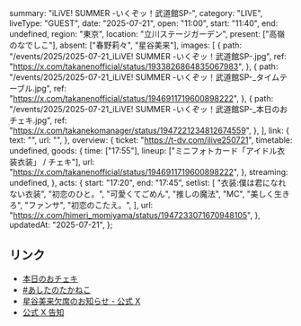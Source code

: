   summary: "iLiVE! SUMMER -いくぞッ！武道館SP-",
  category: "LIVE",
  liveType: "GUEST",
  date: "2025-07-21",
  open: "11:00",
  start: "11:40",
  end: undefined,
  region: "東京",
  location: "立川ステージガーデン",
  present: ["高嶺のなでしこ"],
  absent: ["春野莉々", "星谷美来"],
  images: [
    {
      path: "/events/2025/2025-07-21_iLiVE! SUMMER -いくぞッ！武道館SP-.jpg",
      ref: "https://x.com/takanenofficial/status/1933826864835067983",
    },
    {
      path: "/events/2025/2025-07-21_iLiVE! SUMMER -いくぞッ！武道館SP-_タイムテーブル.jpg",
      ref: "https://x.com/takanenofficial/status/1946911719600898222",
    },
    {
      path: "/events/2025/2025-07-21_iLiVE! SUMMER -いくぞッ！武道館SP-_本日のおチェキ.jpg",
      ref: "https://x.com/takanekomanager/status/1947221234812674559",
    },
  ],
  link: {
    text: "",
    url: "",
  },
  overview: {
    ticket: "https://t-dv.com/ilive250721",
    timetable: undefined,
    goods: {
      time: ["17:55"],
      lineup: ["ミニフォトカード「アイドル衣装衣装」 / チェキ"],
      url: "https://x.com/takanenofficial/status/1946911719600898222",
    },
    streaming: undefined,
  },
  acts: {
    start: "17:20",
    end: "17:45",
    setlist: [
      "衣装:僕は君になれない衣装",
      "初恋のひと。",
      "可愛くてごめん",
      "推しの魔法",
      "MC",
      "美しく生きろ",
      "ファンサ",
      "初恋のこたえ。",
    ],
    url: "https://x.com/himeri_momiyama/status/1947233071670948105",
  },
  updatedAt: "2025-07-21",
};

## リンク

- [本日のおチェキ](https://x.com/takanekomanager/status/1947221234812674559)
- [#あしたのたかねこ](https://x.com/takanenofficial/status/1946911719600898222)
- [星谷美来欠席のお知らせ - 公式 X](https://x.com/takanenofficial/status/1946185688690340196)
- [公式 X 告知](https://x.com/takanenofficial/status/1933826864835067983)
